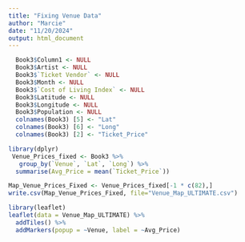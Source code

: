 ```yaml
---
title: "Fixing Venue Data"
author: "Marcie"
date: "11/20/2024"
output: html_document
---
```


```r
  Book3$Column1 <- NULL
  Book3$Artist <- NULL
  Book3$`Ticket Vendor` <- NULL
  Book3$Month <- NULL
  Book3$`Cost of Living Index` <- NULL
  Book3$Latitude <- NULL
  Book3$Longitude <- NULL
  Book3$Population <- NULL
  colnames(Book3) [5] <- "Lat"
  colnames(Book3) [6] <- "Long"
  colnames(Book3) [2] <- "Ticket_Price"

```

```r
library(dplyr)
 Venue_Prices_fixed <- Book3 %>%
   group_by(`Venue`, `Lat`, `Long`) %>%
  summarise(Avg_Price = mean(`Ticket_Price`))
```

```r
Map_Venue_Prices_Fixed <- Venue_Prices_fixed[-1 * c(82),]
write.csv(Map_Venue_Prices_Fixed, file="Venue_Map_ULTIMATE.csv")
```

```r
library(leaflet)
leaflet(data = Venue_Map_ULTIMATE) %>% 
  addTiles() %>% 
  addMarkers(popup = ~Venue, label = ~Avg_Price)
```



